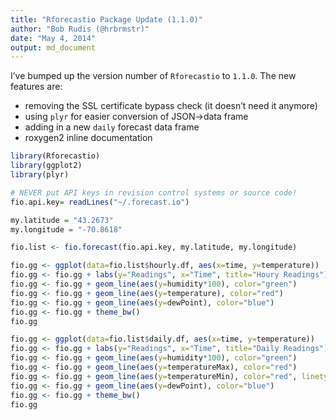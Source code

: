 ```yaml
---
title: "Rforecastio Package Update (1.1.0)"
author: "Bob Rudis (@hrbrmstr)"
date: "May 4, 2014"
output: md_document
---
```


I've bumped up the version number of `Rforecastio` to `1.1.0`. The new features are:

- removing the SSL certificate bypass check (it doesn't need it anymore)
- using `plyr` for easier conversion of JSON->data frame
- adding in a new `daily` forecast data frame
- roxygen2 inline documentation

```r
library(Rforecastio)
library(ggplot2)
library(plyr)

# NEVER put API keys in revision control systems or source code!
fio.api.key= readLines("~/.forecast.io")

my.latitude = "43.2673"
my.longitude = "-70.8618"

fio.list <- fio.forecast(fio.api.key, my.latitude, my.longitude)
```

```r
fio.gg <- ggplot(data=fio.list$hourly.df, aes(x=time, y=temperature))
fio.gg <- fio.gg + labs(y="Readings", x="Time", title="Houry Readings")
fio.gg <- fio.gg + geom_line(aes(y=humidity*100), color="green")
fio.gg <- fio.gg + geom_line(aes(y=temperature), color="red")
fio.gg <- fio.gg + geom_line(aes(y=dewPoint), color="blue")
fio.gg <- fio.gg + theme_bw()
fio.gg
```

```r
fio.gg <- ggplot(data=fio.list$daily.df, aes(x=time, y=temperature))
fio.gg <- fio.gg + labs(y="Readings", x="Time", title="Daily Readings")
fio.gg <- fio.gg + geom_line(aes(y=humidity*100), color="green")
fio.gg <- fio.gg + geom_line(aes(y=temperatureMax), color="red")
fio.gg <- fio.gg + geom_line(aes(y=temperatureMin), color="red", linetype=2)
fio.gg <- fio.gg + geom_line(aes(y=dewPoint), color="blue")
fio.gg <- fio.gg + theme_bw()
fio.gg
```
